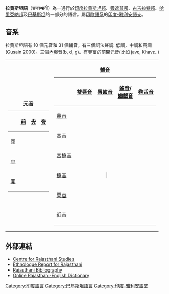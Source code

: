 {{Infobox language
| name        = 拉賈斯坦語<br>Rājasthānī
| nativename  = राजस्थानी راجستھانی
| familycolor = Indo-European
| states      = [[印度|印度]][[拉賈斯坦邦|拉賈斯坦邦]]
| region      = [[南亚|南亚]]
| speakers    = 8000萬
| fam1        = [[印欧语系|印欧语系]]
| fam2        = [[印度-伊朗語族|印度-伊朗語族]]
| fam3        = [[印度-雅利安語支|印度-雅利安語支]]
| nation      = [[印度|印度]]
| iso2        = raj
| lc1  = raj | ld1  = 拉贾斯坦语（一般）
| lc2  = bgq | ld2  = Bagri
| lc3  = gda | ld3  = Gade Lohar
| lc4  = gju | ld4  = Gujari
| lc5  = hoj | ld5  = Hadothi
| lc6  = mup | ld6  = Malvi
| lc7  = wbr | ld7  = Wagdi
}}
'''拉賈斯坦語'''（'''राजस्थानी'''）為一通行於[[印度|印度]][[拉賈斯坦邦|拉賈斯坦邦]]、[[旁遮普邦|旁遮普邦]]、[[古吉拉特邦|古吉拉特邦]]、[[哈里亞納邦|哈里亞納邦]]及[[巴基斯坦|巴基斯坦]]的一部分的語言。屬[[印歐語系|印歐語系]]的[[印度-雅利安語支|印度-雅利安語支]]。

==音系==
拉賈斯坦語有 10 個元音和 31 個輔音。有三個詞法聲調: 低調，中調和高調(Gusain 2000)。三個[[內爆音|內爆音]](b, d, g)。有豐富的前開元音(比如 javɛ, Khavɛ..)

{|
|-
|
{| class="wikitable" style="font-family:Arial;text-align:center;"
|+'''[[元音|元音]]'''
! !![[前元音|前]] !! [[央元音|央]] !![[後元音|後]]
|-
! [[閉元音|閉]]
|{{IPA|i}}|| ||colspan="2"|{{IPA|u}}
|-
! rowspan="2"|[[中元音|中]]
|{{IPA|e}}||||{{IPA|o}}
|-
|{{IPA|ɛ}}||{{IPA|ə}}||{{IPA|ɔ}}
|-
! [[開元音|開]]
| ||{{IPA|ɑ}}||
|}
|
{|class="wikitable" style="font-family:Arial;"
|+'''[[輔音|輔音]]'''
!
! colspan="2" | [[雙唇音|雙唇音]]
! colspan="2" | [[唇齒音|唇齒音]]
! colspan="2" | [[齒音|齒音]]/<br>[[齒齦音|齒齦音]]
! colspan="2" | [[卷舌音|卷舌音]]
! colspan="2" | [[齦後音|齦後音]]/<br>[[硬腭音|硬腭音]]
! colspan="2" | [[軟腭音|軟腭音]]
! colspan="2" | [[聲門音|聲門音]]
|- align=center
! [[鼻音_(辅音)|鼻音]]
| colspan="2" | {{IPA|m}}
| colspan="2" |
| colspan="2" | {{IPA|n}}
| colspan="2" | {{IPA|ɳ}}
| colspan="2" |
| colspan="2" |
| colspan="2" |
|- align=center
! [[塞音|塞音]]
| {{IPA|p<br>pʰ}}
| {{IPA|b<br>bʱ}}
| colspan="2" |
| {{IPA|t̪<br>t̪ʰ}}
| {{IPA|d̪<br>d̪ʱ}}
| {{IPA|ʈ<br>ʈʰ}}
| {{IPA|ɖ<br>ɖʱ}}
| colspan="2" |
| {{IPA|k<br>kʰ}}
| {{IPA|ɡ<br>ɡʱ}}
| colspan="2" |
|-align=center
! [[塞擦音|塞擦音]]
| colspan="2" |
| colspan="2" |
| colspan="2" |
| colspan="2" |
| {{IPA|tʃ<br>tʃʰ}}
| {{IPA|dʒ<br>dʒʱ}}
| colspan="2" |
| colspan="2" |
|- align=center
! [[擦音|擦音]]
| colspan="2" |
|
| |
| {{IPA|s}}
|
| colspan="2" |
| {{IPA|ʃ}}
|
|
|
|
| {{IPA|ɦ}}
|- align=center
! [[閃音|閃音]]
| colspan="2" |
| colspan="2" |
| colspan="2" |{{IPA|ɾ}}
| colspan="2" |
| colspan="2" |
| colspan="2" |
| colspan="2" |
|- align=center
! [[近音|近音]]
| colspan="2" |
| colspan="2" | {{IPA|ʋ}}
| colspan="2" | {{IPA|l}}
| colspan="2" | {{IPA|ɭ}}
| colspan="2" | {{IPA|j}}
| colspan="2" |
| colspan="2" |
|}
|}

==外部連結==
*[https://web.archive.org/web/20071118185411/http://www.bastigiri.org/crs/ Centre for Rajasthani Studies]
*[[:ethnologuefamily:90927|Ethnologue Report for Rajasthani]]
*[https://web.archive.org/web/20101201074945/http://www.bastigiri.org/lakhan/rajbiblio.html Rajasthani Bibliography]
*[http://www.jatland.com/home/Rajasthani_Language Online Rajasthani-English Dictionary] {{Wayback|url=http://www.jatland.com/home/Rajasthani_Language |date=20090924091322 }}
{{Incubator|raj|wikipedia}}
{{巴基斯坦语言}}
{{印度语言}}

{{Authority control}}
[[Category:印度語言|Category:印度語言]]
[[Category:巴基斯坦語言|Category:巴基斯坦語言]]
[[Category:印度-雅利安語支|Category:印度-雅利安語支]]